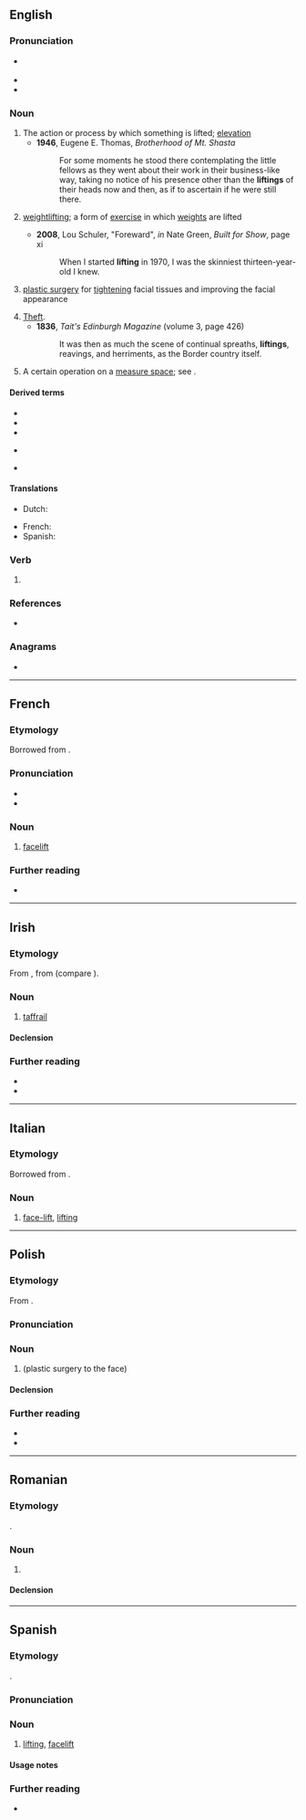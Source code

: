 ==English==

===Pronunciation===
* {{a|UK|US}} {{IPA|en|/ˈlɪf.tɪŋ/}}
* {{audio|en|en-us-lifting.ogg|Audio (US)}}
* {{rhymes|en|ɪftɪŋ|s=2}}

===Noun===
{{en-noun|~}}

# The action or process by which something is lifted; [[elevation]]
#* '''1946''', Eugene E. Thomas, ''Brotherhood of Mt. Shasta''
#*: For some moments he stood there contemplating the little fellows as they went about their work in their business-like way, taking no notice of his presence other than the '''liftings''' of their heads now and then, as if to ascertain if he were still there.
# {{lb|en|sports}} [[weightlifting]]; a form of [[exercise]] in which [[weights]] are lifted
#: {{syn|en|weightlifting}}
#* '''2008''', Lou Schuler, "Foreward", ''in'' Nate Green, ''Built for Show'', page xi
#*: When I started '''lifting''' in 1970, I was the skinniest thirteen-year-old I knew.
# {{lb|en|medicine}} [[plastic surgery]] for [[tighten]]ing facial tissues and improving the facial appearance
#: {{syn|en|facelift}}
# [[theft|Theft]].
#* '''1836''', ''Tait's Edinburgh Magazine'' (volume 3, page 426)
#*: It was then as much the scene of continual spreaths, '''liftings''', reavings, and herriments, as the Border country itself.
# {{lb|en|math}} A certain operation on a [[measure space]]; see {{w|lifting theory}}.

====Derived terms====
{{top2}}
* {{l|en|lifting shop}}
* {{l|en|shoplifting}}
* {{l|en|tracklifting}}
{{mid}}
* {{sense|computing}} {{l|en|type lifting}}
* {{l|en|weightlifting}}
{{bottom}}

====Translations====
{{trans-see|weightlifting}}

{{trans-top|facelift}}
* Dutch: {{t|nl|opwaardering|f}}
{{trans-mid}}
* French: {{t+|fr|lifting|m}}
* Spanish: {{t+|es|lifting|m}}
{{trans-bottom}}

===Verb===
{{head|en|verb form}}

# {{inflection of|en|lift||pres|part}}

===References===
* {{pedia}}

===Anagrams===
* {{anagrams|en|a=fgiilnt|fliting}}

----

==French==

===Etymology===
Borrowed from {{bor|fr|en|lifting}}.

===Pronunciation===
* {{fr-IPA}}
* {{audio|fr|LL-Q150 (fra)-Lyokoï-lifting.wav|Audio}}

===Noun===
{{fr-noun|m}}

# [[facelift]]
#: {{syn|fr|[[lifting]] [[de]] [[visage]]}}

===Further reading===
* {{R:TLFi}}

----

==Irish==

===Etymology===
From {{inh|ga|mga|lipting}}, from {{der|ga|non|lypting}} (compare {{cog|nn|lyfting}}).

===Noun===
{{ga-noun|f|~e|~í}}

# {{lb|ga|nautical|literary}} [[taffrail]]
#: {{syn|ga|rancás|teafrail}}

====Declension====
{{ga-decl-f2|l|ifting|iftinge|pl=iftingí}}

===Further reading===
* {{R:ga:Ó Dónaill}}
* {{R:DIL|30302|head=lipting}}

----

==Italian==

===Etymology===
Borrowed from {{bor|it|en|-}}.

===Noun===
{{it-noun|m|#}}

# {{lb|it|surgery}} [[face-lift]], [[#English|lifting]]

----

==Polish==
{{wp|lang=pl|face lifting}}

===Etymology===
From {{bor|pl|en|lifting}}.

===Pronunciation===
{{pl-p}}

===Noun===
{{pl-noun|m-in}}

# {{l|en|facelift}} (plastic surgery to the face)

====Declension====
{{pl-decl-noun-m-in}}

===Further reading===
* {{R:pl:WSJP}}
* {{R:PWN}}

{{C|pl|Plastic surgery}}

----

==Romanian==

===Etymology===
{{ubor|ro|en|lifting}}.

===Noun===
{{ro-noun|n|liftinguri}}

# {{l|en|lifting}}

====Declension====
{{ro-noun-n-uri}}

----

==Spanish==

===Etymology===
{{unadapted borrowing|es|en|-}}.

===Pronunciation===
{{es-IPA|liftin}}

===Noun===
{{es-noun|m}}

# [[#English|lifting]], [[facelift]]

====Usage notes====
{{es-unadapted}}

===Further reading===
* {{R:DRAE}}